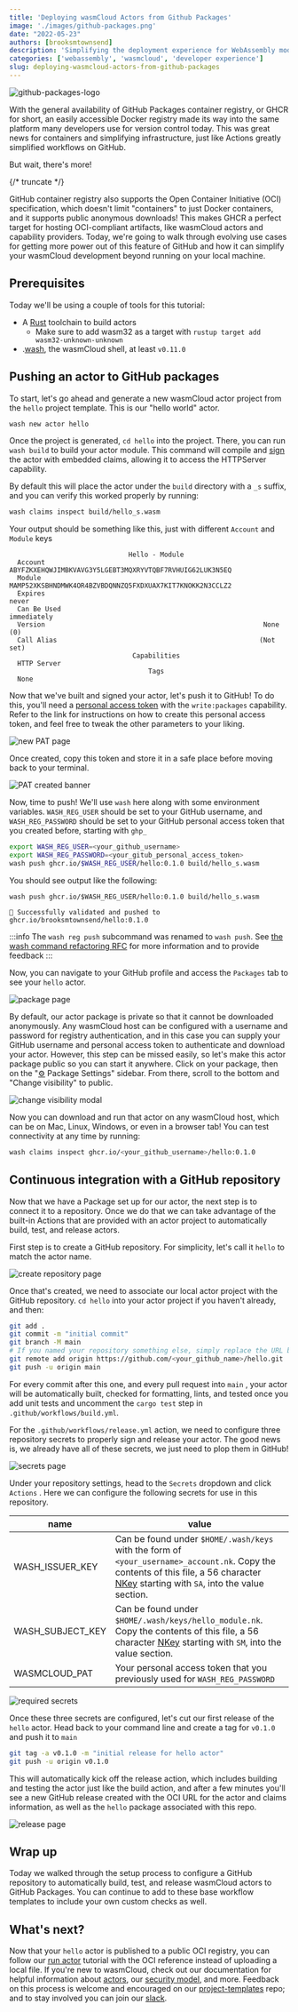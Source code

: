 ```yaml
---
title: 'Deploying wasmCloud Actors from Github Packages'
image: './images/github-packages.png'
date: "2022-05-23"
authors: [brooksmtownsend]
description: 'Simplifying the deployment experience for WebAssembly modules.'
categories: ['webassembly', 'wasmcloud', 'developer experience']
slug: deploying-wasmcloud-actors-from-github-packages
---
```


![github-packages-logo](./images/github-packages.png)

With the general availability of GitHub Packages container registry, or GHCR for short, an easily accessible Docker registry made its way into the same platform many developers use for version control today. This was great news for containers and simplifying infrastructure, just like Actions greatly simplified workflows on GitHub.

But wait, there's more!

{/* truncate */}

GitHub container registry also supports the Open Container Initiative (OCI) specification, which doesn't limit "containers" to just Docker containers, and it supports public anonymous downloads! This makes GHCR a perfect target for hosting OCI-compliant artifacts, like wasmCloud actors and capability providers. Today, we're going to walk through evolving use cases for getting more power out of this feature of GitHub and how it can simplify your wasmCloud development beyond running on your local machine.

## Prerequisites

Today we'll be using a couple of tools for this tutorial:

- A <u>[Rust](https://www.rust-lang.org/tools/install)</u> toolchain to build actors
  - Make sure to add wasm32 as a target with `rustup target add wasm32-unknown-unknown`
- .<u>[wash](https://wasmcloud.dev/overview/installation/#install-wash)</u>, the wasmCloud shell, at least `v0.11.0`

## Pushing an actor to GitHub packages

To start, let's go ahead and generate a new wasmCloud actor project from the `hello` project template. This is our "hello world" actor.

```bash
wash new actor hello
```

Once the project is generated, `cd hello` into the project. There, you can run `wash build` to build
your actor module. This command will compile and
<u>[sign](https://wasmcloud.dev/app-dev/std-caps/#sign-the-actor)</u> the actor with embedded
claims, allowing it to access the HTTPServer capability.

By default this will place the actor under the `build` directory with a `_s` suffix, and you can
verify this worked properly by running:

```bash
wash claims inspect build/hello_s.wasm
```

Your output should be something like this, just with different `Account` and `Module` keys

```
                              Hello - Module
  Account       ABYFZKXEHQWJIMBKVAVG3Y5LGEBT3MQXRYVTQBF7RVHUIG62LUK3N5EQ
  Module        MAMP52XKSBHNDMWK4OR4BZVBDQNNZQ5FXDXUAX7KIT7KNOKK2N3CCLZ2
  Expires                                                          never
  Can Be Used                                                immediately
  Version                                                       None (0)
  Call Alias                                                   (Not set)
                               Capabilities
  HTTP Server
                                   Tags
  None
```

Now that we've built and signed your actor, let's push it to GitHub! To do this, you'll need a <u>[personal access token](https://docs.github.com/en/authentication/keeping-your-account-and-data-secure/creating-a-personal-access-token)</u> with the `write:packages` capability. Refer to the link for instructions on how to create this personal access token, and feel free to tweak the other parameters to your liking.

![new PAT page](./images/new-pat.png)

Once created, copy this token and store it in a safe place before moving back to your terminal.

![PAT created banner](./images/pat-created.png)

Now, time to push! We'll use `wash` here along with some environment variables. `WASH_REG_USER` should be set to your GitHub username, and `WASH_REG_PASSWORD` should be set to your GitHub personal access token that you created before, starting with `ghp_`

```bash
export WASH_REG_USER=<your_github_username>
export WASH_REG_PASSWORD=<your_gitub_personal_access_token>
wash push ghcr.io/$WASH_REG_USER/hello:0.1.0 build/hello_s.wasm
```

You should see output like the following:

```
wash push ghcr.io/$WASH_REG_USER/hello:0.1.0 build/hello_s.wasm

🚿 Successfully validated and pushed to ghcr.io/brooksmtownsend/hello:0.1.0
```

:::info
The `wash reg push` subcommand was renamed to `wash push`.
See [the wash command refactoring RFC](https://github.com/wasmCloud/wash/issues/538) for more information and to provide feedback
:::

Now, you can navigate to your GitHub profile and access the `Packages` tab to see your `hello` actor.

![package page](./images/package.png)

By default, our actor package is private so that it cannot be downloaded anonymously. Any wasmCloud host can be configured with a username and password for registry authentication, and in this case you can supply your GitHub username and personal access token to authenticate and download your actor. However, this step can be missed easily, so let's make this actor package public so you can start it anywhere. Click on your package, then on the "[⚙️](https://emojipedia.org/gear/) Package Settings" sidebar. From there, scroll to the bottom and "Change visibility" to public.

![change visibility modal](./images/change-visibility.png)

Now you can download and run that actor on any wasmCloud host, which can be on Mac, Linux, Windows, or even in a browser tab! You can test connectivity at any time by running:

```bash
wash claims inspect ghcr.io/<your_github_username>/hello:0.1.0
```

## Continuous integration with a GitHub repository

Now that we have a Package set up for our actor, the next step is to connect it to a repository. Once we do that we can take advantage of the built-in Actions that are provided with an actor project to automatically build, test, and release actors.

First step is to create a GitHub repository. For simplicity, let's call it `hello` to match the actor name.

![create repository page](./images/create-repo.png)

Once that's created, we need to associate our local actor project with the GitHub repository. `cd hello` into your actor project if you haven't already, and then:

```bash
git add .
git commit -m "initial commit"
git branch -M main
# If you named your repository something else, simply replace the URL below
git remote add origin https://github.com/<your_github_name>/hello.git
git push -u origin main
```

For every commit after this one, and every pull request into `main` , your actor will be automatically built, checked for formatting, lints, and tested once you add unit tests and uncomment the `cargo test` step in `.github/workflows/build.yml`.

For the `.github/workflows/release.yml` action, we need to configure three repository secrets to properly sign and release your actor. The good news is, we already have all of these secrets, we just need to plop them in GitHub!

![secrets page](./images/repo-secrets.png)

Under your repository settings, head to the `Secrets` dropdown and click `Actions` . Here we can configure the following secrets for use in this repository.

| **name**         | **value**                                                                                                                                                                                                                                                                                   |
| ---------------- | ------------------------------------------------------------------------------------------------------------------------------------------------------------------------------------------------------------------------------------------------------------------------------------------- |
| WASH_ISSUER_KEY  | Can be found under `$HOME/.wash/keys` with the form of `<your_username>_account.nk`. Copy the contents of this file, a 56 character <u>[NKey](https://docs.nats.io/running-a-nats-service/configuration/securing_nats/auth_intro/nkey_auth)</u> starting with `SA`, into the value section. |
| WASH_SUBJECT_KEY | Can be found under `$HOME/.wash/keys/hello_module.nk`. Copy the contents of this file, a 56 character <u>[NKey](https://docs.nats.io/running-a-nats-service/configuration/securing_nats/auth_intro/nkey_auth)</u> starting with `SM`, into the value section.                               |
| WASMCLOUD_PAT    | Your personal access token that you previously used for `WASH_REG_PASSWORD`                                                                                                                                                                                                                 |

![required secrets](./images/required-secrets.png)

Once these three secrets are configured, let's cut our first release of the `hello` actor. Head back to your command line and create a tag for `v0.1.0` and push it to `main`

```bash
git tag -a v0.1.0 -m "initial release for hello actor"
git push -u origin v0.1.0
```

This will automatically kick off the release action, which includes building and testing the actor just like the build action, and after a few minutes you'll see a new GitHub release created with the OCI URL for the actor and claims information, as well as the `hello` package associated with this repo.

![release page](./images/release.png)

## Wrap up

Today we walked through the setup process to configure a GitHub repository to automatically build, test, and release wasmCloud actors to GitHub Packages. You can continue to add to these base workflow templates to include your own custom checks as well.

## What's next?

Now that your `hello` actor is published to a public OCI registry, you can follow our <u>[run actor](https://wasmcloud.dev/app-dev/create-actor/run/)</u> tutorial with the OCI reference instead of uploading a local file. If you're new to wasmCloud, check out our documentation for helpful information about <u>[actors](https://wasmcloud.dev/reference/host-runtime/actors/)</u>, our <u>[security model](https://wasmcloud.dev/reference/host-runtime/security/)</u>, and more. Feedback on this process is welcome and encouraged on our <u>[project-templates](https://github.com/wasmcloud/project-templates)</u> repo; and to stay involved you can join our <u>[slack](https://slack.wasmcloud.com/)</u>.
